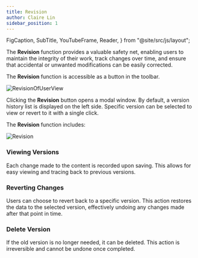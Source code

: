 ```yaml
---
title: Revision
author: Claire Lin
sidebar_position: 1
---
```



  FigCaption,
  SubTitle,
  YouTubeFrame,
  Reader,
} from "@site/src/js/layout";

<SubTitle text="History Tracking" />
<Reader text="User" />

The **Revision** function provides a valuable safety net, enabling users to maintain the integrity of their work, track changes over time, and ensure that accidental or unwanted modifications can be easily corrected.

The **Revision** function is accessible as a button in the toolbar.

![RevisionOfUserView](/img/labimotion/revision-user.png)

Clicking the **Revision** button opens a modal window. By default, a version history list is displayed on the left side. Specific version can be selected to view or revert to it with a single click.

The **Revision** function includes:

![Revision](/img/labimotion/revision-modal-user.png)

### Viewing Versions <FontAwesomeIcon icon={faEye} />

Each change made to the content is recorded upon saving. This allows for easy viewing and tracing back to previous versions.

### Reverting Changes <FontAwesomeIcon icon={faReply} />

Users can choose to revert back to a specific version. This action restores the data to the selected version, effectively undoing any changes made after that point in time.

### Delete Version <FontAwesomeIcon icon={faTrashCan} />

If the old version is no longer needed, it can be deleted. This action is irreversible and  cannot be undone once completed.
